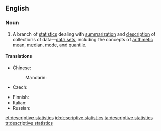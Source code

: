 ==English==
{{wikipedia}}

===Noun===
{{en-noun|head=[[descriptive]] [[statistics]]|-}}

# {{context|statistics|lang=en}} A branch of [[statistics]] dealing with [[summarization]] and [[description]] of collections of data—[[data set]]s, including the concepts of [[arithmetic mean]], [[median]], [[mode]], and [[quantile]].

====Translations====
{{trans-top|branch of statistics}}
* Chinese:
*: Mandarin: {{t-needed|cmn}}
* Czech: {{t|cs|popisná statistika|f}}
{{trans-mid}}
* Finnish: {{t-needed|fi}}
* Italian: {{t|it|statistica descrittiva|f}}
* Russian: {{t-needed|ru}}
{{trans-bottom}}

[[et:descriptive statistics]]
[[id:descriptive statistics]]
[[ta:descriptive statistics]]
[[tr:descriptive statistics]]
